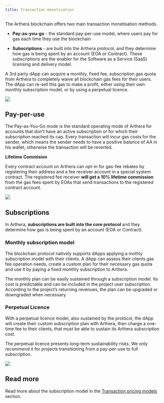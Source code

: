 ```yaml
---
title: Transaction monetisation
---
```

The Arthera blockchain offers two main transaction monetisation methods.

* **Pay-as-you-go** - the standard pay-per-use model, where users pay for gas each time they use the blockchain

* **Subscriptions** - are built into the Arthera protocol, and they determine how gas is being spent by an account (EOA or Contract). These subscriptions are the enabler for the Software as a Service (SaaS) licensing and delivery model.

A 3rd party dApp can acquire a monthly, fixed fee, subscription gas quota from Arthera to completely waive all blockchain gas fees for their users. The dApp can re-sell this gas to make a profit, either using their own monthly subscription model, or by using a perpetual licence.

<img src="/img/img1.png"/>

## Pay-per-use
The Pay-as-You-Go mode is the standard operating mode of Arthera for accounts that don't have an active subscription or for which their subscription reached its cap.
Every transaction will incur gas costs for the sender, which means the sender needs to have a positive balance of AA in his wallet, otherwise the transaction will be reverted.

**Lifetime Commision**

Every contract account on Arthera can opt-in for gas-fee rebates by registering their address and a fee receiver account in a special system contract.
The registered fee receiver **will get a 10%  lifetime commission** from the gas fees spent by EOAs that send transactions to the registered contract account.

<img src="/img/img2.png"/>

## Subscriptions
In Arthera, **subscriptions are built into the core protocol** and they determine how gas is being spent by an account (EOA or Contract).

### Monthly subscription model
The blockchain protocol natively supports dApps applying a mothly subscription model with their clients. A dApp can assess their clients gas fee operation needs, create a custom plan for their necessary gas quota and use it by paying a fixed monthly subscription to Arthera.

The monthly plan can be easily sustained through a subscription model. Its cost is predictable and can be included in the project user subscription. According to the project’s returning revenues, the plan can be upgraded or downgraded when necessary.

### Perpetual Licence
With a perpetual licence model, also sustained by the protocol, the dApp will create their custom subscription plan with Arthera, then charge a one-time fee to their clients, that must be able to sustain its Arthera subscription cost.

The perpetual licence presents long-term sustainability risks. We only recommend it for projects transitioning from a pay-per-use to full subscription.

<img src="/img/img4.png"/>

## Read more
Read more about the subscription model in the [Transaction pricing models](/learn/about-arthera/pricing-models) section.

